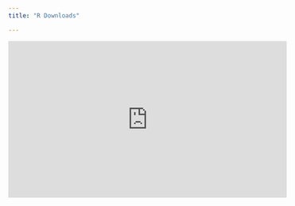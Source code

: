 ```yaml
---
title: "R Downloads"

---
```


<iframe width="560" height="315" src="https://www.youtube.com/embed/nms9F-XubJU" title="YouTube video player" frameborder="0" allow="accelerometer; autoplay; clipboard-write; encrypted-media; gyroscope; picture-in-picture" allowfullscreen></iframe>

